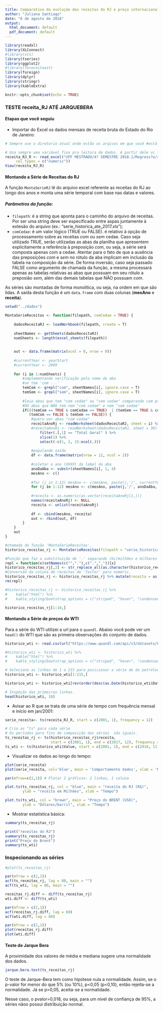```yaml
---
title: Comparativo da evolução das receitas do RJ e preço internacional do petróleo (WTI)
author: "Juliana Santiago"
date: "6 de agosto de 2018"
output:
  html_document: default
  pdf_document: default
---
```


```r
library(readxl)
library(XLConnect)
#library(xts)
library(tseries)
library(ggplot2)
#library(foreceitaast)
library(foreign)
library(dplyr)
library(stringr)
library(kableExtra)

knitr::opts_chunk$set(echo = TRUE)
```

### TESTE receita_RJ ATÉ JARQUEBERA

#### Etapas que você seguiu

- Importar do Excel os dados mensais de receita bruta do Estado do Rio de Janeiro:
```r
# Sempre use o diretorio atual onde estão os arqivos em que você #está trabalhando. Por exemplo, se o seu wd (working direceitatory) está em C:/Users/Juliana/Documents/Mestrado, não preceitaisa dar todo este caminho para o comando read_excel. Basta navegar até a pasta onde está o arquivo .Rmd usando a aba de exploração de arquivos, embaixo de "Environment". Nela vc pode clicar em "More" (uma engrenagem azul e depois "set as working directory".

# Usa sempre uma variável fixa pra leitura de dados. A partir dele vc faz as modelagens necessárias. Por exemplo, usei a variável 'dados' como fixa. Com base nela vc vai derivando as suas análises. Ex.: receitas_2010 <- dados %>% filter(2010)
receita_RJ_R <- read_excel("UFF MESTRADO/4? SEMESTRE 2018.1/Regress?o/receita_RJ_R.xlsx", 
     col_types = c("numeric"))
View(receita_RJ_R)
```


#### Montando a Série de Receitas do RJ
A função `MontaSerieRJ` lê do arquivo excel referente as receitas do RJ ao longo dos anos e monta uma série temporal com base nas datas e valores. 

##### Parâmetros da função:
- `filepath`: é a string que aponta para o caminho do arquivo de receitas. Por ser uma string deve ser especificado entre aspas juntamente à extesão do arquivo (ex.: "serie_historica_ate_2017.xls");
- `comCedae`: é um valor lógico (TRUE ou FALSE). é relativo à opção de processamento sobre as receitas _com_ ou _sem_ cedae. Caso seja utilizado TRUE, serão utilizadas as abas da planilha que apresentem explicitamente a referência à preposição _com_, ou seja, a série será composta apenas com a cedae. Atentar para o fato de que a ausência das preposições _com_ e _sem_ no rótulo da aba implicam em inclusão da tabela na composição da série. De forma inversão, caso seja passado FALSE como argumento de chamada da função, a mesma processará apenas as tabelas relativas as abas que possuam em seu rótulo a preposião _sem_, além das demais tabelas que NÃO possuam _com_.

As séries são montadas de forma monolítica, ou seja, na ordem em que são lidas. A saída desta função é um `data.frame` com duas colunas (**mesAno** e **receita**). 

```r
setwd("../dados")

MontaSerieReceitas <- function(filepath, comCedae = TRUE) {
    
    dadosReceitaRJ <- loadWorkbook(filepath, create = T)
    
    sheetNames <- getSheets(dadosReceitaRJ)
    numSheets <- length(excel_sheets(filepath))
    
    
    out <- data.frame(matrix(ncol = 0, nrow = 0))
    
    #currentYear <- yearStart
    #currentYear <- 2009
    
    for (i in 1:numSheets) {
        #implementando verificação pelo nome da aba
        #se tem 'com ...'
        temCom <- grepl("com", sheetNames[i], ignore.case = T)
        temSem <- grepl("sem", sheetNames[i], ignore.case = T)
        
        #leio abas que tem "com cedae" ou "sem cedae" comparando com parâmetro @comCedae 
        #OU abas que NÃO tem nem "com cedae" e nem "sem cedae"
        if(((temCom == TRUE & comCedae == TRUE)  | (temSem == TRUE & comCedae == FALSE)) |
           (temCom == FALSE & temSem == FALSE)) {
            #quero ver abas "com cedae"
            receitaAnoRj <- readWorksheet(dadosReceitaRJ, sheet = i) %>% 
            #receitaAnoRj <- readWorksheet(dadosReceitaRJ, sheet = 30) %>% 
                filter(.[,1] == "Total Geral" ) %>% 
                slice(1) %>% 
                select(-c(1, 2, 15:ncol(.)))
            
            #populando saída
            df <- data.frame(matrix(nrow = 12, ncol = 2))
            
            #coletar o ano (XXXX) da label da aba
            anoDaAba <- substr(sheetNames[i], 1, 4)
            mesAno <- c()
            
            #for (j in 1:12) mesAno <- c(mesAno, paste(j,'/', currentYear, sep = ''))
            for (j in 1:12) mesAno <- c(mesAno, paste(j,'/', anoDaAba, sep = ''))
            
            #receita <- as.numeric(as.vector(receitaAnoRj[1,]))
            names(receitaAnoRj) <- NULL
            receita <- unlist(receitaAnoRj)
            
            df <- cbind(mesAno, receita)
            out <- rbind(out, df)
        }
    }
    out
}

#chamada da função 'MontaSerieReceitas'. 
historico_receitas_rj <- MontaSerieReceitas(filepath = "serie_historica_ate_2017.xls", comCedae = T)

#Função que faz a substituição de '.' separando (bi)milhões e milhares e ',' por '.' como delimitador decimal.
repl = function(x)setNames(c("","."),c(".",","))[x]
historico_receitas_rj[,2] <- str_replace_all(as.character(historico_receitas_rj[,2]), "[.](?!\\d+$)|,", repl)
#Conversão da coluna de receitas de 'factor' para numeric.
historico_receitas_rj <- historico_receitas_rj %>% mutate(receita = as.numeric(receita))
rm(repl)

#historico_receitas_rj <- historico_receitas_rj %>% 
#    kable("html") %>% 
#    kable_styling(bootstrap_options = c("striped", "hover", "condensed", "responsive"))

historico_receitas_rj[1:10,]
```

#### Montando a Série de preços do WTI

Para a série do WTI utilizei a url para o `quandl`. Abaixo você pode ver um `head()` do WTI que são as primeira observações do conjunto de dados.

```r
historico_wti <- read.csv(url("https://www.quandl.com/api/v3/datasets/FRED/DCOILWTICO.csv?api_key=aMnGQskzHkeiZEeSM_zW&collapse=monthly"))

#historico_wti <- historico_wti %>% 
#    kable("html") %>% 
#    kable_styling(bootstrap_options = c("striped", "hover", "condensed", "responsive"))

# Seleciono as linhas de 1 a 215 para posicionar a série de do petróleo de acordo com a de receitas do RJ.
historico_wti <- historico_wti[1:215,]

historico_wti <- historico_wti[rev(order(desc(as.Date(historico_wti$Date)))),]

# Inspeção das primeiras linhas.
head(historico_wti, 10)
```


- Avisar ao R que se trata de uma série de tempo com frequência mensal e início em jan/2001:
```r
serie_receita<- ts(receita_RJ_R, start = c(2001, 1), frequency = 12)
```

```r
# Crio as "ts" para cada série
# Os períodos para fins de composição das séries  são iguais.
ts_receitas_rj <- ts(historico_receitas_rj$receita, 
                     start = c(2001, 1), end = c(2017, 12), frequency = 12)
ts_wti <- ts(historico_wti$Value, start = c(2001, 1), end = c(2018, 11), frequency = 12)
```

- Visualizar os dados ao longo do tempo:
```r
plot(serie_receita)
plot(serie_receita, col='blue', main = 'Comportamento dados', xlab = 'Mês/ano')
```

```r
par(mfrow=c(2,1)) # Plotar 2 gráficos: 2 linhas, 1 coluna

plot.ts(ts_receitas_rj, col = "blue", main = "receita do RJ (R$)",
        ylab = "receita em Milhões", xlab = "Tempo")

plot.ts(ts_wti, col = "brown", main = "Preço do BRENT (USD)",
        ylab = "Dólares/barril", xlab = "Tempo")
```

- Mostrar estatística básica:
```r
summary(ts_receitas_rj) 
```

```r
print("receitas do RJ")
summary(ts_receitas_rj)
print("Preço do Brent")
summary(ts_wti)
```

### Inspecionando as séries
```r
#plot(ts_receitas_rj)

par(mfrow = c(2,1))
acf(ts_receitas_rj, lag = 80, main = "")
acf(ts_wti, lag = 80, main = "")

receitas_rj.diff <- diff(ts_receitas_rj)
wti.diff <- diff(ts_wti)

par(mfrow = c(2,1))
acf(receitas_rj.diff, lag = 60)
acf(wti.diff, lag = 60)

par(mfrow = c(2,1))
plot(receitas_rj.diff)
plot(wti.diff)

```






#### Teste de Jarque Bera
A proximidade dos valores de média e mediana sugere uma normalidade dos dados.

```r
jarque.bera.test(ts_receitas_rj)
```

O teste de Jarque-Bera tem como hipótese nula a normalidade. Assim, se o p-valor for menor do que 5% (ou 10%), p<0,05 (p<0,10), então rejeita-se a normalidade. Já se p>0,05, aceita-se a normalidade. 

Nesse caso, o pvalor=0,018, ou seja, para um nível de confiança de 95%, a séries nãoo possui distribuição normal.
